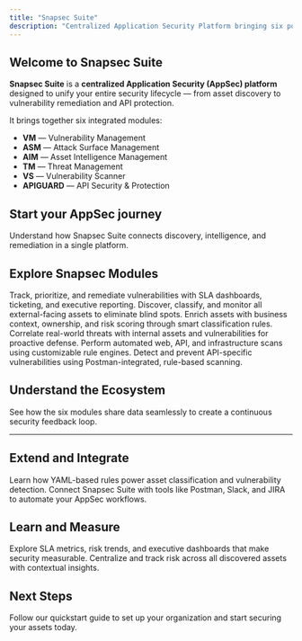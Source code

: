 ```yaml
---
title: "Snapsec Suite"
description: "Centralized Application Security Platform bringing six powerful modules into one unified AppSec ecosystem."
---
```


## Welcome to Snapsec Suite

**Snapsec Suite** is a **centralized Application Security (AppSec) platform** designed to unify your entire security lifecycle — from asset discovery to vulnerability remediation and API protection.

It brings together six integrated modules:

- **VM** — Vulnerability Management
- **ASM** — Attack Surface Management
- **AIM** — Asset Intelligence Management
- **TM** — Threat Management
- **VS** — Vulnerability Scanner
- **APIGUARD** — API Security & Protection

## Start your AppSec journey

<Card title="Begin with an overview" icon="rocket" horizontal href="/overview">
  Understand how Snapsec Suite connects discovery, intelligence, and remediation in a single platform.
</Card>

## Explore Snapsec Modules

<Columns cols={2}>
  <Card title="Vulnerability Management (VM)" icon="shield-halved" href="/modules/vm">
    Track, prioritize, and remediate vulnerabilities with SLA dashboards, ticketing, and executive reporting.
  </Card>
  <Card title="Attack Surface Management (ASM)" icon="globe" href="/modules/asm">
    Discover, classify, and monitor all external-facing assets to eliminate blind spots.
  </Card>
  <Card title="Asset Intelligence (AIM)" icon="brain" href="/modules/aim">
    Enrich assets with business context, ownership, and risk scoring through smart classification rules.
  </Card>
  <Card title="Threat Management (TM)" icon="radiation" href="/modules/tm">
    Correlate real-world threats with internal assets and vulnerabilities for proactive defense.
  </Card>
  <Card title="Vulnerability Scanner (VS)" icon="bug" href="/modules/vs">
    Perform automated web, API, and infrastructure scans using customizable rule engines.
  </Card>
  <Card title="APIGUARD" icon="lock" href="/modules/apiguard">
    Detect and prevent API-specific vulnerabilities using Postman-integrated, rule-based scanning.
  </Card>
</Columns>

## Understand the Ecosystem

<Card title="Platform Architecture" icon="diagram-project" horizontal href="/architecture">
  See how the six modules share data seamlessly to create a continuous security feedback loop.
</Card>

---

## Extend and Integrate

<Columns cols={2}>
  <Card title="Rule Engine" icon="code" href="/rule-engine">
    Learn how YAML-based rules power asset classification and vulnerability detection.
  </Card>
  <Card title="Integrations" icon="plug" href="/integrations">
    Connect Snapsec Suite with tools like Postman, Slack, and JIRA to automate your AppSec workflows.
  </Card>
</Columns>

## Learn and Measure

<Columns cols={2}>
  <Card title="Dashboards & Reports" icon="chart-column" href="/dashboards">
    Explore SLA metrics, risk trends, and executive dashboards that make security measurable.
  </Card>
  <Card title="Risk Register" icon="list-check" href="/risk-register">
    Centralize and track risk across all discovered assets with contextual insights.
  </Card>
</Columns>

## Next Steps

<Card title="Get Started with Snapsec Suite" icon="arrow-right" href="/quickstart">
  Follow our quickstart guide to set up your organization and start securing your assets today.
</Card>